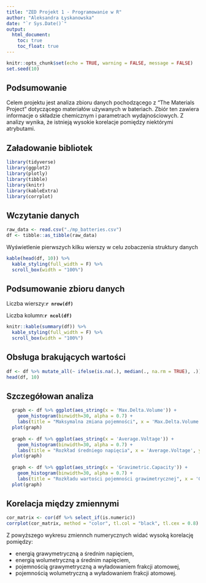 ```yaml
---
title: "ZED Projekt 1 - Programowanie w R"
author: "Aleksandra Łyskanowska"
date: "`r Sys.Date()`"
output:
  html_document:
    toc: true
    toc_float: true
---
```


```r
knitr::opts_chunk$set(echo = TRUE, warning = FALSE, message = FALSE)
set.seed(10)
```

## Podsumowanie

Celem projektu jest analiza zbioru danych pochodzącego z "The Materials Project" dotyczącego materiałów używanych w bateriach. Zbiór ten zawiera informacje o składzie chemicznym i parametrach wydajnościowych. Z analizy wynika, że istnieją wysokie korelacje pomiędzy niektórymi atrybutami.

## Załadowanie bibliotek
```r
library(tidyverse)
library(ggplot2)
library(plotly)
library(tibble)
library(knitr)
library(kableExtra)
library(corrplot)
```

## Wczytanie danych
```r
raw_data <- read.csv("./mp_batteries.csv")
df <- tibble::as_tibble(raw_data)
```

Wyświetlenie pierwszych kilku wierszy w celu zobaczenia struktury danych
```r
kable(head(df, 10)) %>%
  kable_styling(full_width = F) %>%
  scroll_box(width = "100%")
```


## Podsumowanie zbioru danych
Liczba wierszy:**`r nrow(df)`** 

Liczba kolumn:**`r ncol(df)`**
```r
knitr::kable(summary(df)) %>%
  kable_styling(full_width = F) %>%
  scroll_box(width = "100%")
```



## Obsługa brakujących wartości
```r
df <- df %>% mutate_all(~ ifelse(is.na(.), median(., na.rm = TRUE), .))
head(df, 10)
```


## Szczegółowan analiza
```r
  graph <- df %>% ggplot(aes_string(x = 'Max.Delta.Volume')) +
    geom_histogram(binwidth=30, alpha = 0.7) +
    labs(title = "Maksymalna zmiana pojemności", x = 'Max.Delta.Volume', y = "Częstotliwość wystapienia")
  plot(graph)
  
  graph <- df %>% ggplot(aes_string(x = 'Average.Voltage')) +
    geom_histogram(binwidth=30, alpha = 0.7) +
    labs(title = "Rozkład średniego napięcia", x = 'Average.Voltage', y = "Częstotliwość wystąpienia")
  plot(graph)
  
  graph <- df %>% ggplot(aes_string(x = 'Gravimetric.Capacity')) +
    geom_histogram(binwidth=30, alpha = 0.7) +
    labs(title = "Rozkładu wartości pojemności grawimetrycznej", x = 'Gravimetric.Capacity', y = "Częstotliwość wystąpienia")
  plot(graph)

```

## Korelacja między zmiennymi
```r
cor_matrix <- cor(df %>% select_if(is.numeric))
corrplot(cor_matrix, method = "color", tl.col = "black", tl.cex = 0.8)


```

Z powyższego wykresu zmiennch numerycznych widać wysoką korelację pomiędzy:

- energią grawymetryczną a średnim napięciem,
- energią wolumetryczną a średnim napięciem,
- pojemnością grawymetryczną a wyładowaniem frakcji atomowej,
- pojemnością wolumetryczną a wyładowaniem frakcji atomowej.





